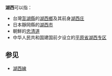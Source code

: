 '''湖西'''可以指：

* 台灣[[澎湖縣|澎湖縣]]的[[湖西鄉|湖西鄉]]及其前身[[湖西庄|湖西庄]]
* 日本靜岡縣的[[湖西市|湖西市]]
* 朝鮮的[[忠清道|忠清道]]
* 中华人民共和国建国前夕设立的[[平原省|平原省]][[湖西专区|湖西专区]]

== 参见 ==

* [[湖西線|湖西線]]

{{Disambig|CAT=二字地名消歧义}}